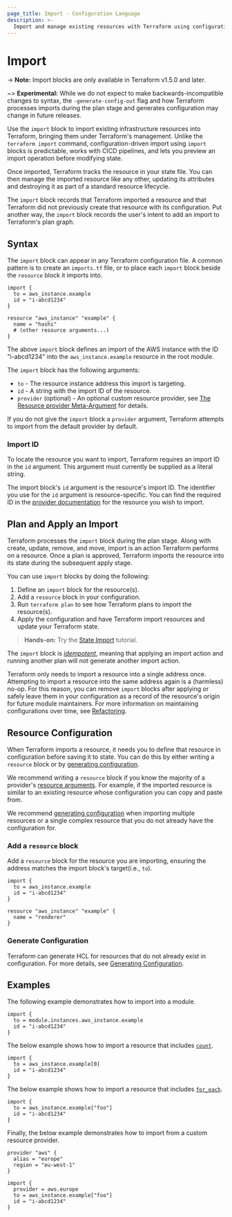 ```yaml
---
page_title: Import - Configuration Language
description: >-
  Import and manage existing resources with Terraform using configuration-driven import.
---
```


# Import

-> **Note:** Import blocks are only available in Terraform v1.5.0 and later.

~> **Experimental:** While we do not expect to make backwards-incompatible changes to syntax, the `-generate-config-out` flag and how Terraform processes imports during the plan stage and generates configuration may change in future releases.

Use the `import` block to import existing infrastructure resources into Terraform, bringing them under Terraform's management. Unlike the `terraform import` command, configuration-driven import using `import` blocks is predictable, works with CICD pipelines, and lets you preview an import operation before modifying state.

Once imported, Terraform tracks the resource in your state file. You can then manage the imported resource like any other, updating its attributes and destroying it as part of a standard resource lifecycle.

The `import` block records that Terraform imported a resource and that Terraform did not previously create that resource with its configuration. Put another way, the `import` block records the user's intent to add an import to Terraform's plan graph.

## Syntax

The `import` block can appear in any Terraform configuration file. A common pattern is to create an `imports.tf` file, or to place each `import` block beside the `resource` block it imports into.

```hcl
import {
  to = aws_instance.example
  id = "i-abcd1234"
}

resource "aws_instance" "example" {
  name = "hashi"
  # (other resource arguments...)
}
```

The above `import` block defines an import of the AWS instance with the ID "i-abcd1234" into the `aws_instance.example` resource in the root module.

The `import` block has the following arguments:
 - `to` - The resource instance address this import is targeting.
 - `id` - A string with the import ID of the resource.
 - `provider` (optional) - An optional custom resource provider, see [The Resource provider Meta-Argument](/terraform/language/meta-arguments/resource-provider) for details.

If you do not give the `import` block a `provider` argument, Terraform attempts to import from the default provider by default. 

### Import ID

To locate the resource you want to import, Terraform requires an import ID in the `id` argument. This argument must currently be supplied as a literal string.

The import block's `id` argument is the resource's import ID. The identifier you use for the `id` argument is resource-specific. You can find the required ID in the [provider documentation](https://registry.terraform.io/browse/providers) for the resource you wish to import.

## Plan and Apply an Import

Terraform processes the `import` block during the plan stage. Along with create, update, remove, and move, import is an action Terraform performs on a resource. Once a plan is approved, Terraform imports the resource into its state during the subsequent apply stage.

You can use `import` blocks by doing the following:
1. Define an `import` block for the resource(s).
1. Add a `resource` block in your configuration.
1. Run `terraform plan` to see how Terraform plans to import the resource(s).
1. Apply the configuration and have Terraform import resources and update your Terraform state.

> **Hands-on:** Try the [State Import](/terraform/tutorials/state/state-import?utm_source=WEBSITE&utm_medium=WEB_IO&utm_offer=ARTICLE_PAGE&utm_content=DOCS) tutorial.

The `import` block is [_idempotent_](https://en.wikipedia.org/wiki/Idempotence), meaning that applying an import action and running another plan will not generate another import action. 

Terraform only needs to import a resource into a single address once. Attempting to import a resource into the same address again is a (harmless) no-op. For this reason, you can remove `import` blocks after applying or safely leave them in your configuration as a record of the resource's origin for future module maintainers. For more information on maintaining configurations over time, see [Refactoring](/terraform/language/modules/develop/refactoring).

## Resource Configuration

When Terraform imports a resource, it needs you to define that resource in configuration before saving it to state. You can do this by either writing a `resource` block or by [generating configuration](/terraform/language/import/generating-configuration). 

We recommend writing a `resource` block if you know the majority of a provider's [resource arguments](/terraform/language/resources/syntax#resource-arguments). For example, if the imported resource is similar to an existing resource whose configuration you can copy and paste from.

We recommend [generating configuration](/terraform/language/import/generating-configuration) when importing multiple resources or a single complex resource that you do not already have the configuration for.

### Add a `resource` block

Add a `resource` block for the resource you are importing, ensuring the address matches the import block's target(i.e., `to`). 

```hcl
import {
  to = aws_instance.example
  id = "i-abcd1234"
}

resource "aws_instance" "example" {
  name = "renderer"
}
```

### Generate Configuration

Terraform can generate HCL for resources that do not already exist in configuration. 
For more details, see [Generating Configuration](/terraform/language/import/generating-configuration).

## Examples

The following example demonstrates how to import into a module.

```hcl
import {
  to = module.instances.aws_instance.example
  id = "i-abcd1234"
}
```

The below example shows how to import a resource that includes [`count`](/terraform/language/meta-arguments/count).

```hcl
import {
  to = aws_instance.example[0]
  id = "i-abcd1234"
}
```


The below example shows how to import a resource that includes [`for_each`](/terraform/language/meta-arguments/for_each).
```hcl
import {
  to = aws_instance.example["foo"]
  id = "i-abcd1234"
}
```

Finally, the below example demonstrates how to import from a custom resource provider.

```hcl
provider "aws" {
  alias = "europe"
  region = "eu-west-1"
}

import {
  provider = aws.europe
  to = aws_instance.example["foo"]
  id = "i-abcd1234"
}
```
